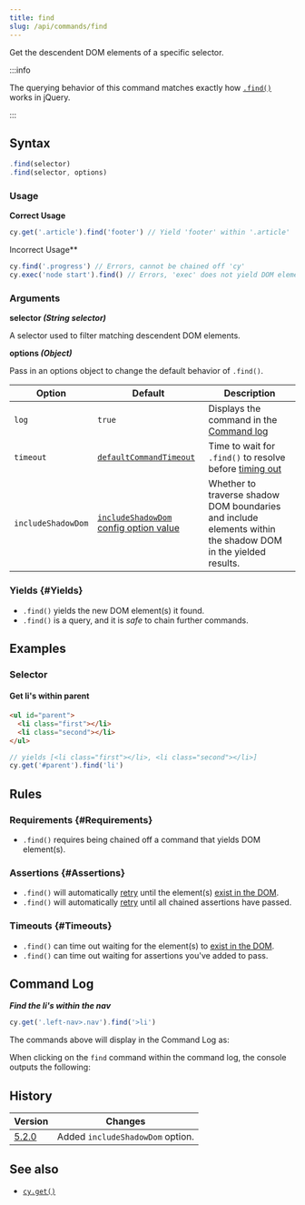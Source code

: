 ```yaml
---
title: find
slug: /api/commands/find
---
```


Get the descendent DOM elements of a specific selector.

:::info

The querying behavior of this command matches exactly how
[`.find()`](http://api.jquery.com/find) works in jQuery.

:::

## Syntax

```javascript
.find(selector)
.find(selector, options)
```

### Usage

<Icon name="check-circle" color="green" /> **Correct Usage**

```javascript
cy.get('.article').find('footer') // Yield 'footer' within '.article'
```

<Icon name="exclamation-triangle" color="red" /> Incorrect Usage**

```javascript
cy.find('.progress') // Errors, cannot be chained off 'cy'
cy.exec('node start').find() // Errors, 'exec' does not yield DOM element
```

### Arguments

<Icon name="angle-right" /> **selector _(String selector)_**

A selector used to filter matching descendent DOM elements.

<Icon name="angle-right" /> **options _(Object)_**

Pass in an options object to change the default behavior of `.find()`.

| Option             | Default                                                                           | Description                                                                                                  |
| ------------------ | --------------------------------------------------------------------------------- | ------------------------------------------------------------------------------------------------------------ |
| `log`              | `true`                                                                            | Displays the command in the [Command log](/guides/core-concepts/cypress-app#Command-Log)                     |
| `timeout`          | [`defaultCommandTimeout`](/guides/references/configuration#Timeouts)              | Time to wait for `.find()` to resolve before [timing out](#Timeouts)                                         |
| `includeShadowDom` | [`includeShadowDom` config option value](/guides/references/configuration#Global) | Whether to traverse shadow DOM boundaries and include elements within the shadow DOM in the yielded results. |

### Yields [<Icon name="question-circle"/>](/guides/core-concepts/introduction-to-cypress#Subject-Management) {#Yields}

- `.find()` yields the new DOM element(s) it found.
- `.find()` is a query, and it is _safe_ to chain further commands.

## Examples

### Selector

#### Get li's within parent

```html
<ul id="parent">
  <li class="first"></li>
  <li class="second"></li>
</ul>
```

```javascript
// yields [<li class="first"></li>, <li class="second"></li>]
cy.get('#parent').find('li')
```

## Rules

### Requirements [<Icon name="question-circle"/>](/guides/core-concepts/introduction-to-cypress#Chains-of-Commands) {#Requirements}

- `.find()` requires being chained off a command that yields DOM element(s).

### Assertions [<Icon name="question-circle"/>](/guides/core-concepts/introduction-to-cypress#Assertions) {#Assertions}

- `.find()` will automatically [retry](/guides/core-concepts/retry-ability)
  until the element(s)
  [exist in the DOM](/guides/core-concepts/introduction-to-cypress#Default-Assertions).
- `.find()` will automatically [retry](/guides/core-concepts/retry-ability)
  until all chained assertions have passed.

### Timeouts [<Icon name="question-circle"/>](/guides/core-concepts/introduction-to-cypress#Timeouts) {#Timeouts}

- `.find()` can time out waiting for the element(s) to
  [exist in the DOM](/guides/core-concepts/introduction-to-cypress#Default-Assertions).
- `.find()` can time out waiting for assertions you've added to pass.

## Command Log

**_Find the li's within the nav_**

```javascript
cy.get('.left-nav>.nav').find('>li')
```

The commands above will display in the Command Log as:

<DocsImage
  src="/img/api/find/find-li-of-uls-in-test.png"
  alt="Command Log find"
/>

When clicking on the `find` command within the command log, the console outputs
the following:

<DocsImage
  src="/img/api/find/find-in-console-shows-list-and-yields.png"
  alt="console.log find"
/>

## History

| Version                                     | Changes                          |
| ------------------------------------------- | -------------------------------- |
| [5.2.0](/guides/references/changelog#5-2-0) | Added `includeShadowDom` option. |

## See also

- [`cy.get()`](/api/commands/get)
